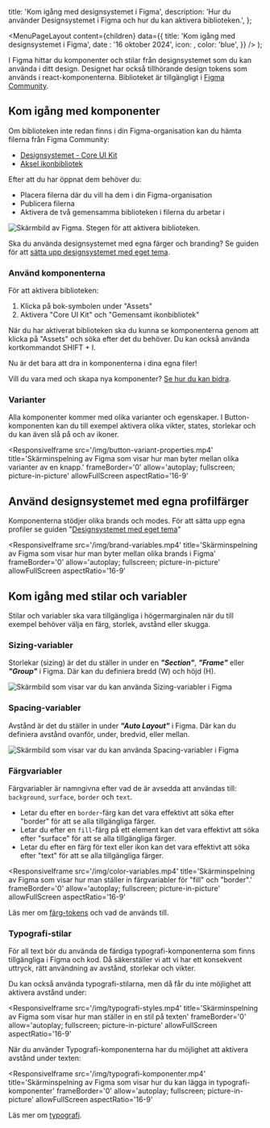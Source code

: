 

  title: 'Kom igång med designsystemet i Figma',
  description:
    'Hur du använder Designsystemet i Figma och hur du kan aktivera biblioteken.',
};

  <MenuPageLayout
    content={children}
    data={{
      title: 'Kom igång med designsystemet i Figma',
      date : '16 oktober 2024',
      icon: <PaletteIcon />,
      color: 'blue',
    }}
  />
);

I Figma hittar du komponenter och stilar från designsystemet som du kan använda i ditt design. Designet har också tillhörande design tokens som används i react-komponenterna. Biblioteket är tillgängligt i [Figma Community](https://www.figma.com/@designsystemet).

## Kom igång med komponenter

Om biblioteken inte redan finns i din Figma-organisation kan du hämta filerna från Figma Community:

- [Designsystemet - Core UI Kit](https://www.figma.com/@designsystemet)
- [Aksel ikonbibliotek](https://www.figma.com/community/file/1214869602572392330)

Efter att du har öppnat dem behöver du:

- Placera filerna där du vill ha dem i din Figma-organisation
- Publicera filerna
- Aktivera de två gemensamma biblioteken i filerna du arbetar i

<Image
  src='/img/activate-library.png'
  alt='Skärmbild av Figma. Stegen för att aktivera biblioteken.'
  boxShadow={true}
/>

Ska du använda designsystemet med egna färger och branding? Se guiden för att [sätta upp designsystemet med eget tema](/grundläggande/for-designers/eget-tema).

### Använd komponenterna

För att aktivera biblioteken:

1. Klicka på bok-symbolen under "Assets"
2. Aktivera "Core UI Kit" och "Gemensamt ikonbibliotek"

När du har aktiverat biblioteken ska du kunna se komponenterna genom att klicka på "Assets" och söka efter det du behöver. Du kan också använda kortkommandot SHIFT + I.

Nu är det bara att dra in komponenterna i dina egna filer!

Vill du vara med och skapa nya komponenter? [Se hur du kan bidra](/grundläggande/for-designers/bidra-i-figma).

### Varianter

Alla komponenter kommer med olika varianter och egenskaper. I Button-komponenten kan du till exempel aktivera olika vikter, states, storlekar och du kan även slå på och av ikoner.

<ResponsiveIframe
  src='/img/button-variant-properties.mp4'
  title='Skärminspelning av Figma som visar hur man byter mellan olika varianter av en knapp.'
  frameBorder='0'
  allow='autoplay; fullscreen; picture-in-picture'
  allowFullScreen
  aspectRatio='16-9'
></ResponsiveIframe>

## Använd designsystemet med egna profilfärger

Komponenterna stödjer olika brands och modes. För att sätta upp egna profiler se guiden "[Designsystemet med eget tema](/grundläggande/for-designers/eget-tema)"

<ResponsiveIframe
  src='/img/brand-variables.mp4'
  title='Skärminspelning av Figma som visar hur man byter mellan olika brands i Figma'
  frameBorder='0'
  allow='autoplay; fullscreen; picture-in-picture'
  allowFullScreen
  aspectRatio='16-9'
></ResponsiveIframe>

## Kom igång med stilar och variabler

Stilar och variabler ska vara tillgängliga i högermarginalen när du till exempel behöver välja en färg, storlek, avstånd eller skugga.

### Sizing-variabler

Storlekar (sizing) är det du ställer in under en **_"Section"_**, **_"Frame"_** eller **_"Group"_** i Figma. Där kan du definiera bredd (W) och höjd (H).

<Image
  src='/img/sizing.png'
  alt='Skärmbild som visar var du kan använda Sizing-variabler i Figma'
  boxShadow={false}
/>

### Spacing-variabler

Avstånd är det du ställer in under _**"Auto Layout"**_ i Figma. Där kan du definiera avstånd ovanför, under, bredvid, eller mellan.

<Image
  src='/img/spacing.png'
  alt='Skärmbild som visar var du kan använda Spacing-variabler i Figma'
  boxShadow={false}
/>

### Färgvariabler

Färgvariabler är namngivna efter vad de är avsedda att användas till: `background`, `surface`, `border` och `text`.

- Letar du efter en `border`-färg kan det vara effektivt att söka efter "border" för att se alla tillgängliga färger.
- Letar du efter en `fill`-färg på ett element kan det vara effektivt att söka efter "surface" för att se alla tillgängliga färger.
- Letar du efter en färg för text eller ikon kan det vara effektivt att söka efter "text" för att se alla tillgängliga färger.

<ResponsiveIframe
  src='/img/color-variables.mp4'
  title='Skärminspelning av Figma som visar hur man ställer in färgvariabler för "fill" och "border".'
  frameBorder='0'
  allow='autoplay; fullscreen; picture-in-picture'
  allowFullScreen
  aspectRatio='16-9'
></ResponsiveIframe>

Läs mer om [färg-tokens](/grundläggande/designelementer/farger) och vad de används till.

### Typografi-stilar

För all text bör du använda de färdiga typografi-komponenterna som finns tillgängliga i Figma och kod. Då säkerställer vi att vi har ett konsekvent uttryck, rätt användning av avstånd, storlekar och vikter.

Du kan också använda typografi-stilarna, men då får du inte möjlighet att aktivera avstånd under:

<ResponsiveIframe
  src='/img/typografi-styles.mp4'
  title='Skärminspelning av Figma som visar hur man ställer in en stil på texten'
  frameBorder='0'
  allow='autoplay; fullscreen; picture-in-picture'
  allowFullScreen
  aspectRatio='16-9'
></ResponsiveIframe>

När du använder Typografi-komponenterna har du möjlighet att aktivera avstånd under texten:

<ResponsiveIframe
  src='/img/typografi-komponenter.mp4'
  title='Skärminspelning av Figma som visar hur du kan lägga in typografi-komponenter'
  frameBorder='0'
  allow='autoplay; fullscreen; picture-in-picture'
  allowFullScreen
  aspectRatio='16-9'
></ResponsiveIframe>

Läs mer om [typografi](/grundläggande/designelementer/typografi).

<br />
<br />
